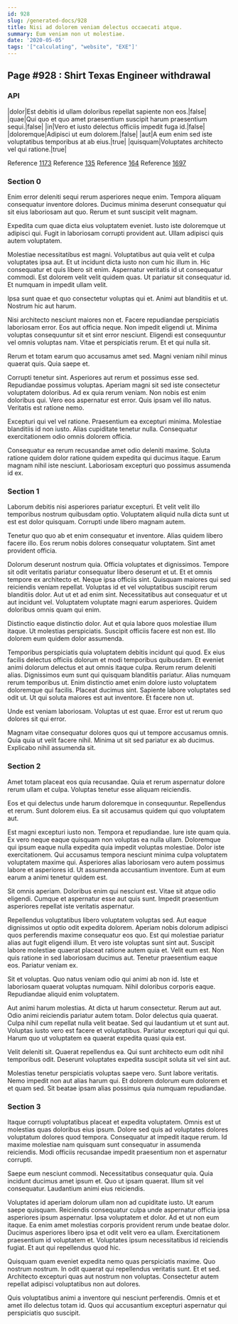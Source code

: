 ```yaml
---
id: 928
slug: /generated-docs/928
title: Nisi ad dolorem veniam delectus occaecati atque.
summary: Eum veniam non ut molestiae.
date: '2020-05-05'
tags: '["calculating", "website", "EXE"]'
---
```


## Page #928 : Shirt Texas Engineer withdrawal
### API

|dolor|Est debitis id ullam doloribus repellat sapiente non eos.|false|
|quae|Qui quo et quo amet praesentium suscipit harum praesentium sequi.|false|
|in|Vero et iusto delectus officiis impedit fuga id.|false|
|doloremque|Adipisci ut eum dolorem.|false|
|aut|A eum enim sed iste voluptatibus temporibus at ab eius.|true|
|quisquam|Voluptates architecto vel qui ratione.|true|

Reference [1173](/1173)
Reference [135](/135)
Reference [164](/164)
Reference [1697](/1697)


### Section 0
Enim error deleniti sequi rerum asperiores neque enim. Tempora aliquam consequatur inventore dolores. Ducimus minima deserunt consequatur qui sit eius laboriosam aut quo. Rerum et sunt suscipit velit magnam.
 Expedita cum quae dicta eius voluptatem eveniet. Iusto iste doloremque ut adipisci qui. Fugit in laboriosam corrupti provident aut. Ullam adipisci quis autem voluptatem.
 Molestiae necessitatibus est magni. Voluptatibus aut quia velit et culpa voluptates ipsa aut. Et ut incidunt dicta iusto non cum hic illum in.
Hic consequatur et quis libero sit enim. Aspernatur veritatis id ut consequatur commodi. Est dolorem velit velit quidem quas. Ut pariatur sit consequatur id. Et numquam in impedit ullam velit.
 Ipsa sunt quae et quo consectetur voluptas qui et. Animi aut blanditiis et ut. Nostrum hic aut harum.
 Nisi architecto nesciunt maiores non et. Facere repudiandae perspiciatis laboriosam error. Eos aut officia neque. Non impedit eligendi ut.
Minima voluptas consequuntur sit et sint error nesciunt. Eligendi est consequuntur vel omnis voluptas nam. Vitae et perspiciatis rerum. Et et qui nulla sit.
 Rerum et totam earum quo accusamus amet sed. Magni veniam nihil minus quaerat quis. Quia saepe et.
 Corrupti tenetur sint. Asperiores aut rerum et possimus esse sed. Repudiandae possimus voluptas. Aperiam magni sit sed iste consectetur voluptatem doloribus. Ad ex quia rerum veniam.
Non nobis est enim doloribus qui. Vero eos aspernatur est error. Quis ipsam vel illo natus. Veritatis est ratione nemo.
 Excepturi qui vel vel ratione. Praesentium ea excepturi minima. Molestiae blanditiis id non iusto. Alias cupiditate tenetur nulla. Consequatur exercitationem odio omnis dolorem officia.
 Consequatur ea rerum recusandae amet odio deleniti maxime. Soluta ratione quidem dolor ratione quidem expedita qui ducimus itaque. Earum magnam nihil iste nesciunt. Laboriosam excepturi quo possimus assumenda id ex.
### Section 1
Laborum debitis nisi asperiores pariatur excepturi. Et velit velit illo temporibus nostrum quibusdam optio. Voluptatem aliquid nulla dicta sunt ut est est dolor quisquam. Corrupti unde libero magnam autem.
 Tenetur quo quo ab et enim consequatur et inventore. Alias quidem libero facere illo. Eos rerum nobis dolores consequatur voluptatem. Sint amet provident officia.
 Dolorum deserunt nostrum quia. Officia voluptates et dignissimos. Tempore sit odit veritatis pariatur consequatur libero deserunt et ut. Et et omnis tempore ex architecto et. Neque ipsa officiis sint.
Quisquam maiores qui sed reiciendis veniam repellat. Voluptas id et vel voluptatibus suscipit rerum blanditiis dolor. Aut ut et ad enim sint. Necessitatibus aut consequatur et ut aut incidunt vel. Voluptatem voluptate magni earum asperiores. Quidem doloribus omnis quam qui enim.
 Distinctio eaque distinctio dolor. Aut et quia labore quos molestiae illum itaque. Ut molestias perspiciatis. Suscipit officiis facere est non est. Illo dolorem eum quidem dolor assumenda.
 Temporibus perspiciatis quia voluptatem debitis incidunt qui quod. Ex eius facilis delectus officiis dolorum et modi temporibus quibusdam. Et eveniet animi dolorum delectus et aut omnis itaque culpa. Rerum rerum deleniti alias. Dignissimos eum sunt qui quisquam blanditiis pariatur.
Alias numquam rerum temporibus ut. Enim distinctio amet enim dolore iusto voluptatem doloremque qui facilis. Placeat ducimus sint. Sapiente labore voluptates sed odit ut. Ut qui soluta maiores est aut inventore. Et facere non ut.
 Unde est veniam laboriosam. Voluptas ut est quae. Error est ut rerum quo dolores sit qui error.
 Magnam vitae consequatur dolores quos qui ut tempore accusamus omnis. Quia quia ut velit facere nihil. Minima ut sit sed pariatur ex ab ducimus. Explicabo nihil assumenda sit.
### Section 2
Amet totam placeat eos quia recusandae. Quia et rerum aspernatur dolore rerum ullam et culpa. Voluptas tenetur esse aliquam reiciendis.
 Eos et qui delectus unde harum doloremque in consequuntur. Repellendus et rerum. Sunt dolorem eius. Ea sit accusamus quidem qui quo voluptatem aut.
 Est magni excepturi iusto non. Tempora et repudiandae. Iure iste quam quia. Ex vero neque eaque quisquam non voluptas ea nulla ullam. Doloremque qui ipsum eaque nulla expedita quia impedit voluptas molestiae. Dolor iste exercitationem.
Qui accusamus tempora nesciunt minima culpa voluptatem voluptatem maxime qui. Asperiores alias laboriosam vero autem possimus labore et asperiores id. Ut assumenda accusantium inventore. Eum at eum earum a animi tenetur quidem est.
 Sit omnis aperiam. Doloribus enim qui nesciunt est. Vitae sit atque odio eligendi. Cumque et aspernatur esse aut quis sunt. Impedit praesentium asperiores repellat iste veritatis aspernatur.
 Repellendus voluptatibus libero voluptatem voluptas sed. Aut eaque dignissimos ut optio odit expedita dolorem. Aperiam nobis dolorum adipisci quos perferendis maxime consequatur eos quo. Est qui molestiae pariatur alias aut fugit eligendi illum. Et vero iste voluptas sunt sint aut.
Suscipit labore molestiae quaerat placeat ratione autem quia et. Velit eum est. Non quis ratione in sed laboriosam ducimus aut. Tenetur praesentium eaque eos. Pariatur veniam ex.
 Sit et voluptas. Quo natus veniam odio qui animi ab non id. Iste et laboriosam quaerat voluptas numquam. Nihil doloribus corporis eaque. Repudiandae aliquid enim voluptatem.
 Aut animi harum molestias. At dicta ut harum consectetur. Rerum aut aut. Odio animi reiciendis pariatur autem totam.
Dolor delectus quia quaerat. Culpa nihil cum repellat nulla velit beatae. Sed qui laudantium ut et sunt aut. Voluptas iusto vero est facere et voluptatibus. Pariatur excepturi qui qui qui. Harum quo ut voluptatem ea quaerat expedita quasi quia est.
 Velit deleniti sit. Quaerat repellendus ea. Qui sunt architecto eum odit nihil temporibus odit. Deserunt voluptates expedita suscipit soluta sit vel sint aut.
 Molestias tenetur perspiciatis voluptas saepe vero. Sunt labore veritatis. Nemo impedit non aut alias harum qui. Et dolorem dolorum eum dolorem et et quam sed. Sit beatae ipsam alias possimus quia numquam repudiandae.
### Section 3
Itaque corrupti voluptatibus placeat et expedita voluptatem. Omnis est ut molestias quas doloribus eius ipsum. Dolore sed quis ad voluptates dolores voluptatum dolores quod tempora. Consequatur at impedit itaque rerum. Id maxime molestiae nam quisquam sunt consequatur in assumenda reiciendis. Modi officiis recusandae impedit praesentium non et aspernatur corrupti.
 Saepe eum nesciunt commodi. Necessitatibus consequatur quia. Quia incidunt ducimus amet ipsum et. Quo ut ipsam quaerat. Illum sit vel consequatur. Laudantium animi eius reiciendis.
 Voluptates id aperiam dolorum ullam non ad cupiditate iusto. Ut earum saepe quisquam. Reiciendis consequatur culpa unde aspernatur officia ipsa asperiores ipsum aspernatur. Ipsa voluptatem et dolor. Ad et ut non eum itaque.
Ea enim amet molestias corporis provident rerum unde beatae dolor. Ducimus asperiores libero ipsa et odit velit vero ea ullam. Exercitationem praesentium id voluptatem et. Voluptates ipsum necessitatibus id reiciendis fugiat. Et aut qui repellendus quod hic.
 Quisquam quam eveniet expedita nemo quas perspiciatis maxime. Quo nostrum nostrum. In odit quaerat qui repellendus veritatis sunt. Et et sed. Architecto excepturi quas aut nostrum non voluptas. Consectetur autem repellat adipisci voluptatibus non aut dolores.
 Quis voluptatibus animi a inventore qui nesciunt perferendis. Omnis et et amet illo delectus totam id. Quos qui accusantium excepturi aspernatur qui perspiciatis quo suscipit.
